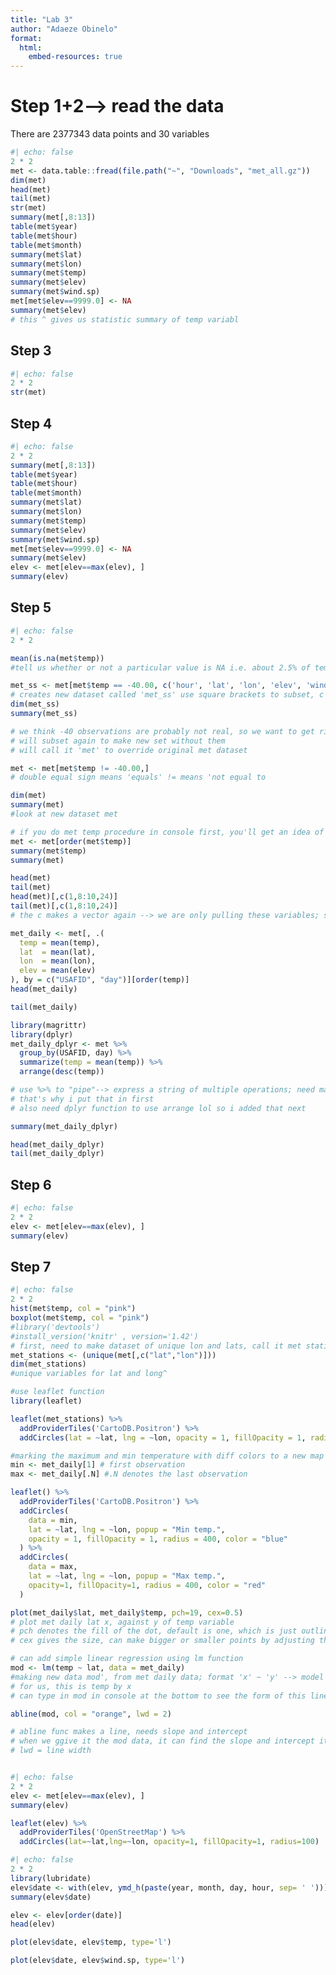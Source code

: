 ```yaml
---
title: "Lab 3"
author: "Adaeze Obinelo"
format:
  html:
    embed-resources: true
---
```


# Step 1+2\--\> read the data

There are 2377343 data points and 30 variables

```r
#| echo: false
2 * 2
met <- data.table::fread(file.path("~", "Downloads", "met_all.gz")) 
dim(met)
head(met)
tail(met)
str(met)
summary(met[,8:13])
table(met$year)
table(met$hour)
table(met$month)
summary(met$lat)
summary(met$lon)
summary(met$temp)
summary(met$elev)
summary(met$wind.sp)
met[met$elev==9999.0] <- NA
summary(met$elev)
# this ^ gives us statistic summary of temp variabl


```

## Step 3

```r
#| echo: false
2 * 2
str(met)
```

## Step 4

```r
#| echo: false
2 * 2
summary(met[,8:13])
table(met$year)
table(met$hour)
table(met$month)
summary(met$lat)
summary(met$lon)
summary(met$temp)
summary(met$elev)
summary(met$wind.sp)
met[met$elev==9999.0] <- NA
summary(met$elev)
elev <- met[elev==max(elev), ]
summary(elev)
```

## Step 5

```r
#| echo: false
2 * 2

mean(is.na(met$temp))
#tell us whether or not a particular value is NA i.e. about 2.5% of temperature values are missing

met_ss <- met[met$temp == -40.00, c('hour', 'lat', 'lon', 'elev', 'wind.sp')]
# creates new dataset called 'met_ss' use square brackets to subset, c means create a vector (pulls out columns) of specified variables 
dim(met_ss)
summary(met_ss)

# we think -40 observations are probably not real, so we want to get rid of them
# will subset again to make new set without them
# will call it 'met' to override original met dataset

met <- met[met$temp != -40.00,]
# double equal sign means 'equals' != means 'not equal to

dim(met)
summary(met)
#look at new dataset met

# if you do met temp procedure in console first, you'll get an idea of how things will be ordered--> itll give u integers
met <- met[order(met$temp)]
summary(met$temp)
summary(met)

head(met)
tail(met)
head(met)[,c(1,8:10,24)]
tail(met)[,c(1,8:10,24)]
# the c makes a vector again --> we are only pulling these variables; see str func to find out which variables r which

met_daily <- met[, .(
  temp = mean(temp),
  lat  = mean(lat),
  lon  = mean(lon),
  elev = mean(elev)
), by = c("USAFID", "day")][order(temp)]
head(met_daily)

tail(met_daily)

library(magrittr)
library(dplyr)
met_daily_dplyr <- met %>% 
  group_by(USAFID, day) %>%
  summarize(temp = mean(temp)) %>%
  arrange(desc(temp))

# use %>% to "pipe"--> express a string of multiple operations; need magrittr package to use this version of pipe
# that's why i put that in first
# also need dplyr function to use arrange lol so i added that next

summary(met_daily_dplyr)

head(met_daily_dplyr)
tail(met_daily_dplyr)

```

## Step 6

```r
#| echo: false
2 * 2
elev <- met[elev==max(elev), ]
summary(elev)
```

## Step 7

```r
#| echo: false
2 * 2
hist(met$temp, col = "pink")
boxplot(met$temp, col = "pink")
#library('devtools')
#install_version('knitr' , version='1.42')
# first, need to make dataset of unique lon and lats, call it met stations
met_stations <- (unique(met[,c("lat","lon")]))  
dim(met_stations)
#unique variables for lat and long^

#use leaflet function
library(leaflet)

leaflet(met_stations) %>% 
  addProviderTiles('CartoDB.Positron') %>% 
  addCircles(lat = ~lat, lng = ~lon, opacity = 1, fillOpacity = 1, radius = 400)

#marking the maximum and min temperature with diff colors to a new map
min <- met_daily[1] # first observation
max <- met_daily[.N] #.N denotes the last observation

leaflet() %>% 
  addProviderTiles('CartoDB.Positron') %>% 
  addCircles(
    data = min,
    lat = ~lat, lng = ~lon, popup = "Min temp.",
    opacity = 1, fillOpacity = 1, radius = 400, color = "blue"
  ) %>%
  addCircles(
    data = max,
    lat = ~lat, lng = ~lon, popup = "Max temp.",
    opacity=1, fillOpacity=1, radius = 400, color = "red"
  )

```

```r
plot(met_daily$lat, met_daily$temp, pch=19, cex=0.5)
# plot met daily lat x, against y of temp variable
# pch denotes the fill of the dot, default is one, which is just outline of circye
# cex gives the size, can make bigger or smaller points by adjusting this; 1 is baseline)

# can add simple linear regression using lm function
mod <- lm(temp ~ lat, data = met_daily)
#making new data mod', from met daily data; format 'x' ~ 'y' --> model x variable based on y variable
# for us, this is temp by x
# can type in mod in console at the bottom to see the form of this line + coefficients

abline(mod, col = "orange", lwd = 2)

# abline func makes a line, needs slope and intercept
# when we ggive it the mod data, it can find the slope and intercept itself
# lwd = line width



```

```r
#| echo: false
2 * 2
elev <- met[elev==max(elev), ]
summary(elev)

leaflet(elev) %>%
  addProviderTiles('OpenStreetMap') %>% 
  addCircles(lat=~lat,lng=~lon, opacity=1, fillOpacity=1, radius=100)

```

```r
#| echo: false
2 * 2
library(lubridate)
elev$date <- with(elev, ymd_h(paste(year, month, day, hour, sep= ' ')))
summary(elev$date)

elev <- elev[order(date)]
head(elev)

plot(elev$date, elev$temp, type='l')

plot(elev$date, elev$wind.sp, type='l')
```
